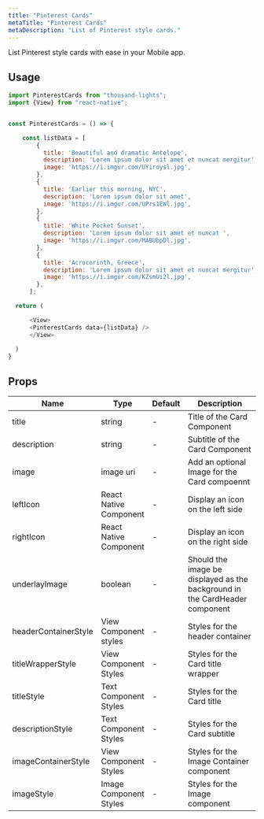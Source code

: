 ```yaml
---
title: "Pinterest Cards"
metaTitle: "Pinterest Cards"
metaDescription: "List of Pinterest style cards."
---
```



List Pinterest style cards with ease in your Mobile app.

<Images src={PintestCardImg} />

## Usage

```javascript
import PinterestCards from "thousand-lights";
import {View} from "react-native";


const PinterestCards = () => {

    const listData = [
        {
          title: 'Beautiful and dramatic Antelope',
          description: 'Lorem ipsum dolor sit amet et nuncat mergitur',
          image: 'https://i.imgur.com/UYiroysl.jpg',
        },
        {
          title: 'Earlier this morning, NYC',
          description: 'Lorem ipsum dolor sit amet',
          image: 'https://i.imgur.com/UPrs1EWl.jpg',
        },
        {
          title: 'White Pocket Sunset',
          description: 'Lorem ipsum dolor sit amet et nuncat ',
          image: 'https://i.imgur.com/MABUbpDl.jpg',
        },
        {
          title: 'Acrocorinth, Greece',
          description: 'Lorem ipsum dolor sit amet et nuncat mergitur',
          image: 'https://i.imgur.com/KZsmUi2l.jpg',
        },
      ];

  return (

      <View>
      <PinterestCards data={listData} />
      </View>
   
  )
}

```

## Props

<table class="table table-bordered">
  <thead>
    <tr>
      <th>Name</th>
      <th>Type</th>
      <th>Default</th>
      <th width="50%">Description</th>
    </tr>
  </thead>
  <tbody>
    <tr>
      <td>title</td>
      <td>string</td>
      <td> - </td>
      <td>Title of the Card Component</td>
    </tr>
    <tr>
      <td>description</td>
      <td>string</td>
      <td> - </td>
      <td>Subtitle of the Card Component</td>
    </tr>
    <tr>
      <td>image</td>
      <td>image uri</td>
      <td> - </td>
      <td>Add an optional Image for the Card compoennt</td>
    </tr>
    <tr>
      <td>leftIcon</td>
      <td>React Native Component</td>
      <td> - </td>
      <td>Display an icon on the left side</td>
    </tr>
    <tr>
      <td>rightIcon</td>
      <td>React Native Component</td>
      <td> - </td>
      <td>Display an icon on the right side</td>
    </tr>
    <tr>
      <td>underlayImage</td>
      <td>boolean</td>
      <td> - </td>
      <td>
        Should the image be displayed as the background in the CardHeader
        component
      </td>
    </tr>
    <tr>
      <td>headerContainerStyle</td>
      <td>View Component styles</td>
      <td> - </td>
      <td>Styles for the header container</td>
    </tr>
    <tr>
      <td>titleWrapperStyle</td>
      <td>View Component Styles</td>
      <td> - </td>
      <td>Styles for the Card title wrapper</td>
    </tr>
    <tr>
      <td>titleStyle</td>
      <td>Text Component Styles</td>
      <td> - </td>
      <td>Styles for the Card title</td>
    </tr>
    <tr>
      <td>descriptionStyle</td>
      <td>Text Component Styles</td>
      <td> - </td>
      <td>Styles for the Card subtitle</td>
    </tr>
    <tr>
      <td>imageContainerStyle</td>
      <td>View Component Styles</td>
      <td> - </td>
      <td>Styles for the Image Container component</td>
    </tr>
    <tr>
      <td>imageStyle</td>
      <td>Image Component Styles</td>
      <td> - </td>
      <td>Styles for the Image component</td>
    </tr>
  </tbody>
</table>
<br />

<!-- ## Live Editing example

```javascript react-live=true
<button className={"btn btn-default"}>Change my text</button>
``` -->

